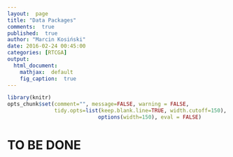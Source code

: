 ```yaml
---
layout:  page
title: "Data Packages"
comments:  true
published:  true
author: "Marcin Kosiński"
date: 2016-02-24 00:45:00
categories: [RTCGA]
output:
  html_document:
    mathjax:  default
    fig_caption:  true
---
```



```r
library(knitr)
opts_chunk$set(comment="", message=FALSE, warning = FALSE, 
               tidy.opts=list(keep.blank.line=TRUE, width.cutoff=150),
							 options(width=150), eval = FALSE)
```

# TO BE DONE
